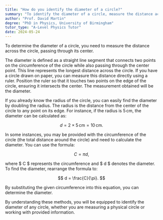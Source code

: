 ```yaml
---
title: "How do you identify the diameter of a circle?"
summary: "To identify the diameter of a circle, measure the distance across the circle through its centre."
author: "Prof. David Martin"
degree: "PhD in Physics, University of Birmingham"
tutor_type: "A-Level Physics Tutor"
date: 2024-05-24
---
```


To determine the diameter of a circle, you need to measure the distance across the circle, passing through its center.

The diameter is defined as a straight line segment that connects two points on the circumference of the circle while also passing through the center point. This line represents the longest distance across the circle. If you have a circle drawn on paper, you can measure this distance directly using a ruler. Position the ruler so that it touches two points on the edge of the circle, ensuring it intersects the center. The measurement obtained will be the diameter.

If you already know the radius of the circle, you can easily find the diameter by doubling the radius. The radius is the distance from the center of the circle to any point on its edge. For instance, if the radius is $5 \, \text{cm}$, the diameter can be calculated as:

$$
d = 2 \times 5 \, \text{cm} = 10 \, \text{cm}.
$$

In some instances, you may be provided with the circumference of the circle (the total distance around the circle) and need to calculate the diameter. You can use the formula:

$$
C = \pi d,
$$

where $ C $ represents the circumference and $ d $ denotes the diameter. To find the diameter, rearrange the formula to:

$$
d = \frac{C}{\pi}.
$$

By substituting the given circumference into this equation, you can determine the diameter.

By understanding these methods, you will be equipped to identify the diameter of any circle, whether you are measuring a physical circle or working with provided information.
    